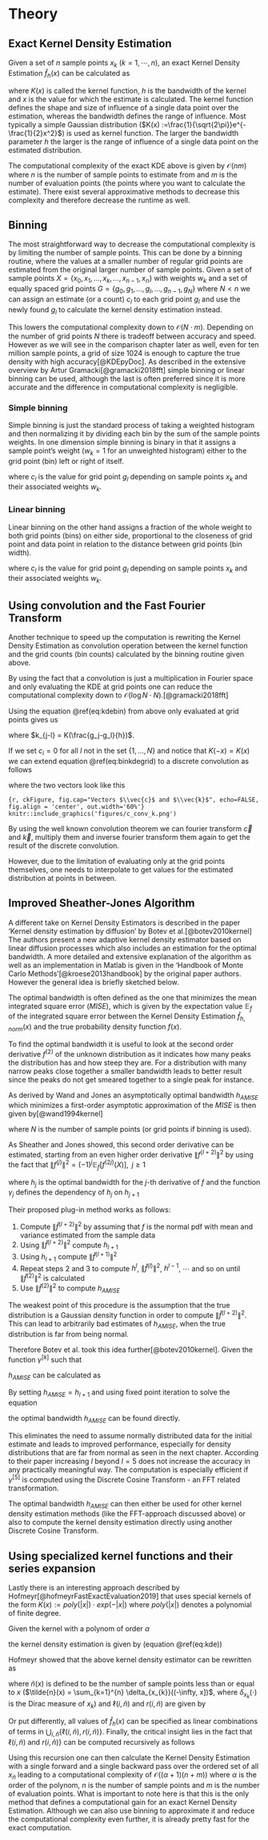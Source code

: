 # Theory {#mathematicalTheory}

## Exact Kernel Density Estimation

Given a set of $n$ sample points $x_k$ ($k = 1,\cdots,n$), an exact Kernel Density Estimation $\widehat{f}_h(x)$ can be calculated as

\begin{equation}
\widehat{f}_h(x) = \frac{1}{nh} \sum_{k=1}^n K\Big(\frac{x-x_k}{h}\Big)
(\#eq:kde)
\end{equation}

where $K(x)$ is called the kernel function, $h$ is the bandwidth of the kernel and $x$ is the value for which the estimate is calculated. The kernel function defines the shape and size of influence of a single data point over the estimation, whereas the bandwidth defines the range of influence. Most typically a simple Gaussian distribution ($K(x) :=\frac{1}{\sqrt{2\pi}}e^{-\frac{1}{2}x^2}$) is used as kernel function.
The larger the bandwidth parameter $h$ the larger is the range of influence of a single data point on the estimated distribution.

The computational complexity of the exact KDE above is given by $\mathcal{O}(nm)$ where $n$ is the number of sample points to estimate from and $m$ is the number of evaluation points (the points where you want to calculate the estimate). There exist several approximative methods to decrease this complexity and therefore decrease the runtime as well.

## Binning

The most straightforward way to decrease the computational complexity is by limiting the number of sample points. This can be done by a binning routine, where the values at a smaller number of regular grid points are estimated from the original larger number of sample points.
Given a set of sample points $X = \{x_0, x_1, ..., x_k, ..., x_{n-1}, x_n\}$ with weights $w_k$ and a set of equally spaced grid points $G = \{g_0, g_1, ..., g_l, ..., g_{n-1}, g_N\}$ where $N < n$ we can assign an estimate (or a count) $c_l$ to each grid point $g_l$ and use the newly found $g_l$ to calculate the kernel density estimation instead. 

\begin{equation}
\widehat{f}_h(x) = \frac{1}{nh} \sum_{l=1}^N c_l \cdot K\Big(\frac{x-g_l}{h}\Big)
(\#eq:kdebin)
\end{equation}

This lowers the computational complexity down to $\mathcal{O}(N \cdot m)$. Depending on the number of grid points $N$ there is tradeoff between accuracy and speed. However as we will see in the comparison chapter later as well, even for ten million sample points, a grid of size $1024$ is enough to capture the true density with high accuracy[@KDEpyDoc]. As described in the extensive overview by Artur Gramacki[@gramacki2018fft] simple binning or linear binning can be used, although the last is often preferred since it is more accurate and the difference in computational complexity is negligible.


### Simple binning

Simple binning is just the standard process of taking a weighted histogram and then normalizing it by dividing each bin by the sum of the sample points weights. In one dimension simple binning is binary in that it assigns a sample point's weight ($w_k = 1$ for an unweighted histogram) either to the grid point (bin) left or right of itself.

\begin{equation}
c_l = c(g_l) = \sum_{\substack{x_k \in X\\\frac{g_l + g_{l-1}}{2} < x_k < \frac{g_{l+1} + g_l}{2}}} w_k
(\#eq:simplebin)
\end{equation}

where $c_l$ is the value for grid point $g_l$ depending on sample points $x_k$ and their associated weights $w_k$.


### Linear binning

Linear binning on the other hand assigns a fraction of the whole weight to both grid points (bins) on either side, proportional to the closeness of grid point and data point in relation to the distance between grid points (bin width).

\begin{equation}
c_l = c(g_l) = \sum_{\substack{x_k \in X\\g_l < x_k < g_{l+1}}} \frac{g_{k+1}-x_k}{g_{l+1} - g_l} \cdot w_k + \sum_{\substack{x_k \in X\\g_{l-1} < x_k < g_l}} \frac{x_k - g_{l-1}}{g_{l+1} - g_l} \cdot w_k
(\#eq:linbin)
\end{equation}

where $c_l$ is the value for grid point $g_l$ depending on sample points $x_k$ and their associated weights $w_k$.


## Using convolution and the Fast Fourier Transform

Another technique to speed up the computation is rewriting the Kernel Density Estimation as convolution operation between the kernel function and the grid counts (bin counts) calculated by the binning routine given above.

By using the fact that a convolution is just a multiplication in Fourier space and only evaluating the KDE at grid points one can reduce the computational complexity down to $\mathcal{O}(\log{N} \cdot N)$.[@gramacki2018fft]

Using the equation \@ref(eq:kdebin) from above only evaluated at grid points gives us

\begin{equation}
\widehat{f}_h(g_j) = \frac{1}{nh} \sum_{l=1}^N c_l \cdot K\Big(\frac{g_j-g_l}{h}\Big) = \frac{1}{nh} \sum_{l=1}^N k_{j-l} \cdot c_l
(\#eq:binkdegrid)
\end{equation}

where $k_{j-l} = K(\frac{g_j-g_l}{h})$.

If we set $c_l = 0$ for all $l$ not in the set $\{1, ..., N\}$ and notice that $K(-x) = K(x)$ we can extend equation \@ref(eq:binkdegrid) to a discrete convolution as follows

\begin{equation}
\widehat{f}_h(g_j) = \frac{1}{nh} \sum_{l=-N}^N k_{j-l} \cdot c_l = \vec{c} \ast \vec{k}
(\#eq:binkdeconv)
\end{equation}

where the two vectors look like this

```{r, ckFigure, fig.cap="Vectors $\\vec{c}$ and $\\vec{k}$", echo=FALSE, fig.align = 'center', out.width='60%'}
knitr::include_graphics('figures/c_conv_k.png')
```

By using the well known convolution theorem we can fourier transform $\vec{c}$ and $\vec{k}$, multiply them and inverse fourier transform them again to get the result of the discrete convolution.

However, due to the limitation of evaluating only at the grid points themselves, one needs to interpolate to get values for the estimated distribution at points in between.


## Improved Sheather-Jones Algorithm

A different take on Kernel Density Estimators is described in the paper 'Kernel density estimation by diffusion' by Botev et al.[@botev2010kernel] The authors present a new adaptive kernel density estimator based on linear diffusion processes which also includes an estimation for the optimal bandwidth. A more detailed and extensive explanation of the algorithm as well as an implementation in Matlab is given in the 'Handbook of Monte Carlo Methods'[@kroese2013handbook] by the original paper authors. However the general idea is briefly sketched below.

The optimal bandwidth is often defined as the one that minimizes the mean integrated square error ($MISE$), which is given by the expectation value $\mathbb{E}_f$ of the integrated square error between the Kernel Density Estimation $\widehat{f}_{h,norm}(x)$ and the true probability density function $f(x)$.

\begin{equation}
MISE(h) = \mathbb{E}_f\int [\widehat{f}_{h,norm}(x) - f(x)]^2 dx
(\#eq:mise)
\end{equation}

To find the optimal bandwidth it is useful to look at the second order derivative $f^{(2)}$ of the unknown distribution as it indicates how many peaks the distribution has and how steep they are. For a distribution with many narrow peaks close together a smaller bandwidth leads to better result since the peaks do not get smeared together to a single peak for instance.

As derived by Wand and Jones an asymptotically optimal bandwidth $h_{AMISE}$ which minimizes a first-order asymptotic approximation of the $MISE$ is then given by[@wand1994kernel]

\begin{equation}
h_{AMISE}(x) = \Big( \frac{1}{2N\sqrt{\pi} \| f^{(2)}(x)\|^2}\Big)^{\frac{1}{5}}
(\#eq:hamise)
\end{equation}

where $N$ is the number of sample points (or grid points if binning is used).

As Sheather and Jones showed, this second order derivative can be estimated, starting from an even higher order derivative $\|f^{(l+2)}\|^2$ by using the fact that $\|f^{(j)}\|^2 = (-1)^j \mathbb{E}_f[f^{(2j)}(X)], \text{ } j\geq 1$

\begin{equation}
h_j=\left(\frac{1+1 / 2^{j+1 / 2}}{3} \frac{1 \times 3 \times 5 \times \cdots \times(2 j-1)}{N \sqrt{\pi / 2}\left\|f^{(j+1)}\right\|^{2}}\right)^{1 /(3+2 j)} = \gamma_j(h_{j+1})
(\#eq:hj)
\end{equation}

where $h_j$ is the optimal bandwidth for the $j$-th derivative of $f$ and the function $\gamma_j$ defines the dependency of $h_j$ on $h_{j+1}$

Their proposed plug-in method works as follows:

1. Compute $\|\widehat{f}^{(l+2)}\|^2$ by assuming that $f$ is the normal pdf with mean and variance estimated from the sample data
2. Using $\|\widehat{f}^{(l+2)}\|^2$ compute $h_{l+1}$
3. Using $h_{l+1}$ compute $\|\widehat{f}^{(l+1)}\|^2$
4. Repeat steps 2 and 3 to compute $h^{l}$, $\|\widehat{f}^{(l)}\|^2$, $h^{l-1}$, $\cdots$ and so on until 
$\|\widehat{f}^{(2)}\|^2$ is calculated
5. Use $\|\widehat{f}^{(2)}\|^2$ to compute $h_{AMISE}$

The weakest point of this procedure is the assumption that the true distribution is a Gaussian density function in order to compute $\|\widehat{f}^{(l+2)}\|^2$. This can lead to arbitrarily bad estimates of $h_{AMISE}$, when the true distribution is far from being normal.

Therefore Botev et al. took this idea further[@botev2010kernel]. Given the function $\gamma^{[k]}$ such that

\begin{equation}
\gamma^{[k]}(h)=\underbrace{\gamma_{1}\left(\cdots \gamma_{k-1}\left(\gamma_{k}\right.\right.}_{k \text { times }}(h)) \cdots)
(\#eq:gamma)
\end{equation}

$h_{AMISE}$ can be calculated as

\begin{equation}
h_{AMISE} = h_{1}=\gamma^{[1]}(h_{2})= \gamma^{[2]}(h_{3})=\cdots=\gamma^{[l]}(h_{l+1})
(\#eq:hamisegamma)
\end{equation}

By setting $h_{AMISE}=h_{l+1}$ and using fixed point iteration to solve the equation

\begin{equation}
h_{AMISE} = \gamma^{[l]}(h_{AMISE})
(\#eq:hamisegamma2)
\end{equation}

the optimal bandwidth $h_{AMISE}$ can be found directly.

This eliminates the need to assume normally distributed data for the initial estimate and leads to improved performance, especially for density distributions that are far from normal as seen in the next chapter. According to their paper increasing $l$ beyond $l=5$ does not increase the accuracy in any practically meaningful way. The computation is especially efficient if $\gamma^{[5]}$ is computed using the Discrete Cosine Transform - an FFT related transformation.

The optimal bandwidth $h_{AMISE}$ can then either be used for other kernel density estimation methods (like the FFT-approach discussed above) or also to compute the kernel density estimation directly using another Discrete Cosine Transform.

## Using specialized kernel functions and their series expansion

Lastly there is an interesting approach described by Hofmeyr[@hofmeyrFastExactEvaluation2019] that uses special kernels of the form $K(x) := poly(|x|) \cdot exp(−|x|)$ where $poly(|x|)$ denotes a polynomial of finite degree.

Given the kernel with a polynom of order $\alpha$

\begin{equation}
K(x) := \sum_{j=0}^{\alpha} |x|^j \cdot e^{−|x|}
(\#eq:polyexpkernel)
\end{equation}

the kernel density estimation is given by (equation \@ref(eq:kde))

\begin{equation}
\widehat{f}_h(x) = \frac{1}{nh} \sum_{k=1}^{n}\sum_{j=0}^{\alpha} (\frac{|x-x_k|}{h})^{j} \cdot e^{(-\frac{|x-x_k|}{h})}
(\#eq:kdepolyexp)
\end{equation}

Hofmeyr showed that the above kernel density estimator can be rewritten as 
\begin{equation}
\widehat{f}_h(x) = \sum_{j=0}^{\alpha}\sum_{i=0}^{j} {j \choose i}(\exp (\frac{x_{(\tilde{n}(x))}-x}{h}) x^{j-i} \ell (i, \tilde{n}(x))+\exp (\frac{x-x_{(n(x))}}{h})(-x)^{j-i} r(i, \tilde{n}(x)))
(\#eq:kdepolyexplr)
\end{equation}

where $\tilde{n}(x)$ is defined to be the number of sample points less than or equal to $x$ ($\tilde{n}(x) = \sum_{k=1}^{n} \delta_{x_{k}}((-\infty, x])$, where $\delta_{x_{k}}(\cdot)$ is the Dirac measure of $x_k$) and $\ell(i, \tilde{n})$ and $r(i, \tilde{n})$ are given by

\begin{equation}
\ell(i, \tilde{n})=\sum_{k=1}^{\tilde{n}}(-x_{k})^{i} \exp (\frac{x_{k}-x_{\tilde{n}}}{h})
(\#eq:kdepolyexpl)
\end{equation}

\begin{equation}
r(i, \tilde{n})=\sum_{k=\tilde{n}+1}^{\tilde{n}}(x_{k})^{i} \exp (\frac{x_{\tilde{n}} - x_{k}}{h})
(\#eq:kdepolyexpr)
\end{equation}

Or put differently, all values of $\widehat{f}_h(x)$ can be specified as linear combinations of terms in $\bigcup_{i, \tilde{n}}\{\ell(i, \tilde{n}), r(i, \tilde{n})\}$. Finally, the critical insight lies in the fact that $\ell(i, \tilde{n})$ and $r(i, \tilde{n})\}$ can be computed recursively as follows

\begin{equation}
\ell(i, \tilde{n}+1)=\exp(\frac{x_{\tilde{n}}-x_{\tilde{n}+1}}{h}) \ell(i, \tilde{n})+(-x_{\tilde{n}+1})^{i}
(\#eq:kdepolyexplrec)
\end{equation}

\begin{equation}
r(i, \tilde{n}-1)=\exp(\frac{x_{\tilde{n}-1}-x_{\tilde{n}}}{h})(r(i, \tilde{n})+(x_{\tilde{n}})^{i})
(\#eq:kdepolyexprrec)
\end{equation}

Using this recursion one can then calculate the Kernel Density Estimation with a single forward
and a single backward pass over the ordered set of all $x_{\tilde{n}}$ leading to a computational complexity of $\mathcal{O}((\alpha+1)(n+m))$ where $\alpha$ is the order of the polynom, $n$ is the number of sample points and $m$ is the number of evaluation points. What is important to note here is that this is the only method that defines a computational gain for an exact Kernel Density Estimation. Although we can also use binning to approximate it and reduce the computational complexity even further, it is already pretty fast for the exact computation.